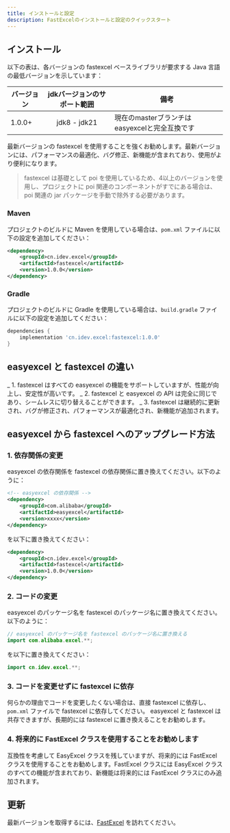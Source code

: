 ```yaml
---
title: インストールと設定
description: FastExcelのインストールと設定のクイックスタート
---
```


## インストール

以下の表は、各バージョンの fastexcel ベースライブラリが要求する Java 言語の最低バージョンを示しています：

| バージョン | jdkバージョンのサポート範囲 | 備考                             |
|--------|:---------------:|----------------------------------|
| 1.0.0+ | jdk8 - jdk21     | 現在のmasterブランチはeasyexcelと完全互換です |

最新バージョンの fastexcel を使用することを強くお勧めします。最新バージョンには、パフォーマンスの最適化、バグ修正、新機能が含まれており、使用がより便利になります。

> fastexcel は基礎として poi を使用しているため、4以上のバージョンを使用し、プロジェクトに poi 関連のコンポーネントがすでにある場合は、poi 関連の jar パッケージを手動で除外する必要があります。

### Maven
プロジェクトのビルドに Maven を使用している場合は、`pom.xml` ファイルに以下の設定を追加してください：
```xml
<dependency>
    <groupId>cn.idev.excel</groupId>
    <artifactId>fastexcel</artifactId>
    <version>1.0.0</version>
</dependency>
```
### Gradle
プロジェクトのビルドに Gradle を使用している場合は、`build.gradle` ファイルに以下の設定を追加してください：
```gradle
dependencies {
    implementation 'cn.idev.excel:fastexcel:1.0.0'
}
```
## easyexcel と fastexcel の違い
_ 1. fastexcel はすべての easyexcel の機能をサポートしていますが、性能が向上し、安定性が高いです。
_ 2. fastexcel と easyexcel の API は完全に同じであり、シームレスに切り替えることができます。
_ 3. fastexcel は継続的に更新され、バグが修正され、パフォーマンスが最適化され、新機能が追加されます。

## easyexcel から fastexcel へのアップグレード方法

### 1. 依存関係の変更
easyexcel の依存関係を fastexcel の依存関係に置き換えてください。以下のように：
```xml
<!-- easyexcel の依存関係 -->
<dependency>
    <groupId>com.alibaba</groupId>
    <artifactId>easyexcel</artifactId>
    <version>xxxx</version>
</dependency>
```
を以下に置き換えてください：
```xml
<dependency>
    <groupId>cn.idev.excel</groupId>
    <artifactId>fastexcel</artifactId>
    <version>1.0.0</version>
</dependency>
```

### 2. コードの変更
easyexcel のパッケージ名を fastexcel のパッケージ名に置き換えてください。以下のように：
```java
// easyexcel のパッケージ名を fastexcel のパッケージ名に置き換える
import com.alibaba.excel.**;
```
を以下に置き換えてください：
```java
import cn.idev.excel.**;
```
### 3. コードを変更せずに fastexcel に依存
何らかの理由でコードを変更したくない場合は、直接 fastexcel に依存し、`pom.xml` ファイルで fastexcel に依存してください。
easyexcel と fastexcel は共存できますが、長期的には fastexcel に置き換えることをお勧めします。

### 4. 将来的に FastExcel クラスを使用することをお勧めします
互換性を考慮して EasyExcel クラスを残していますが、将来的には FastExcel クラスを使用することをお勧めします。FastExcel クラスには EasyExcel クラスのすべての機能が含まれており、新機能は将来的には FastExcel クラスにのみ追加されます。

## 更新

最新バージョンを取得するには、[FastExcel](https://github.com/CodePhiliaX/fastexcel) を訪れてください。